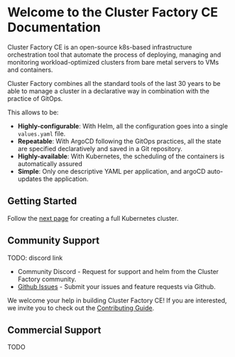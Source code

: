 # Welcome to the Cluster Factory CE Documentation

Cluster Factory CE is an open-source k8s-based infrastructure orchestration tool that automate the process of deploying, managing and monitoring workload-optimized clusters from bare metal servers to VMs and containers.

Cluster Factory combines all the standard tools of the last 30 years to be able to manage a cluster in a declarative way in combination with the practice of GitOps.

This allows to be:

- **Highly-configurable**: With Helm, all the configuration goes into a single `values.yaml` file.
- **Repeatable**: With ArgoCD following the GitOps practices, all the state are specified declaratively and saved in a Git repository.
- **Highly-available**: With Kubernetes, the scheduling of the containers is automatically assured
- **Simple**: Only one descriptive YAML per application, and argoCD auto-updates the application.

## Getting Started

Follow the [next page](./getting-stated/initial-configuration) for creating a full Kubernetes cluster.

## Community Support

TODO: discord link

- Community Discord - Request for support and helm from the Cluster Factory community.
- [Github Issues](https://github.com/SquareFactory/cluster-factory-ce/issues) - Submit your issues and feature requests via Github.

We welcome your help in building Cluster Factory CE! If you are interested, we invite you to check
out the [Contributing Guide](/docs/contributing).

## Commercial Support

TODO
